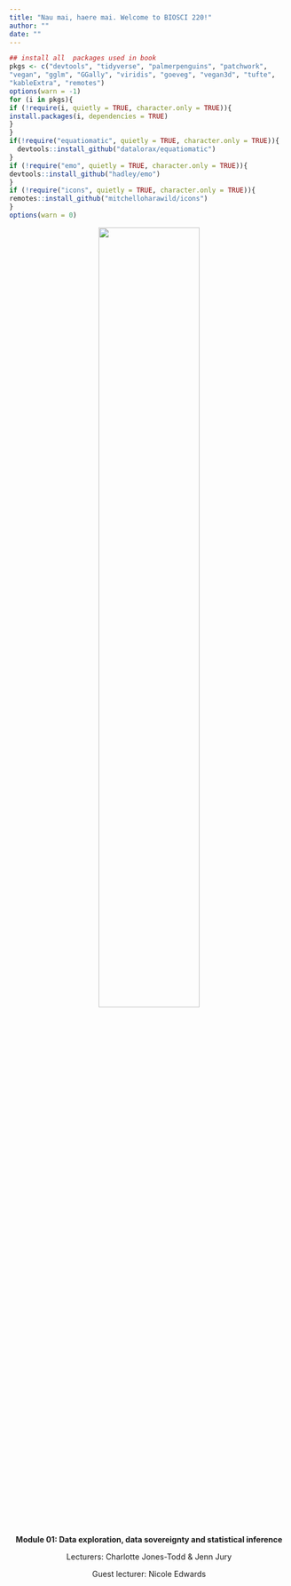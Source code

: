 ```yaml
--- 
title: "Nau mai, haere mai. Welcome to BIOSCI 220!"
author: ""
date: ""
---
```


```r
## install all  packages used in book 
pkgs <- c("devtools", "tidyverse", "palmerpenguins", "patchwork",
"vegan", "gglm", "GGally", "viridis", "goeveg", "vegan3d", "tufte",
"kableExtra", "remotes")
options(warn = -1)
for (i in pkgs){
if (!require(i, quietly = TRUE, character.only = TRUE)){
install.packages(i, dependencies = TRUE)
}
}
if(!require("equatiomatic", quietly = TRUE, character.only = TRUE)){
  devtools::install_github("datalorax/equatiomatic")
}
if (!require("emo", quietly = TRUE, character.only = TRUE)){
devtools::install_github("hadley/emo")
}
if (!require("icons", quietly = TRUE, character.only = TRUE)){
remotes::install_github("mitchelloharawild/icons")
}
options(warn = 0)
```



<center>

![](https://github.com/BIOSCI220/hoiho/blob/main/hoiho_logo_sq_blue.png?raw=true){width=60%}

**Module 01: Data exploration, data sovereignty and statistical inference**

Lecturers: Charlotte Jones-Todd & Jenn Jury

Guest lecturer: Nicole Edwards

</center>


